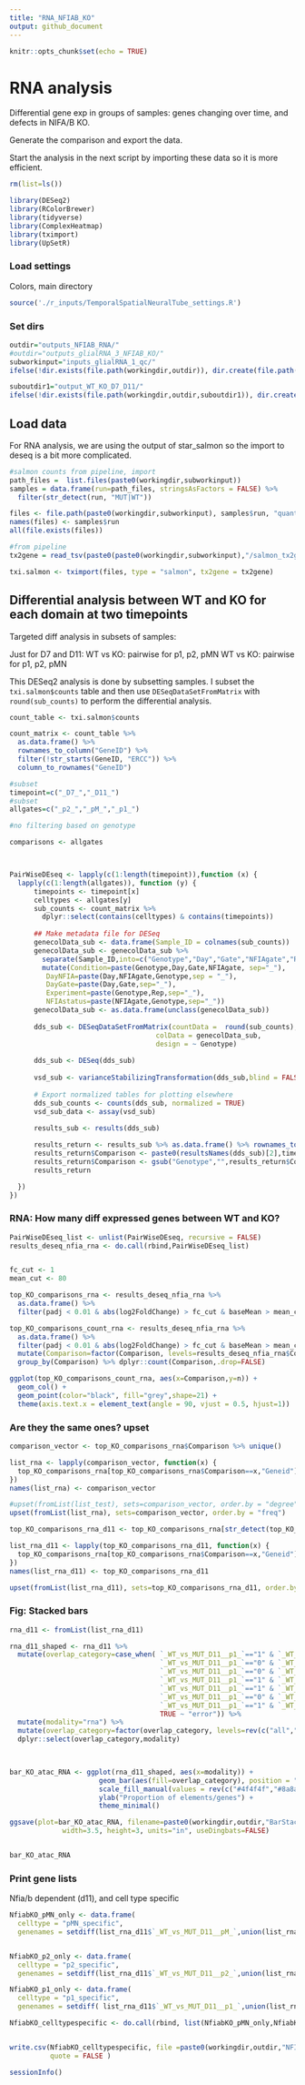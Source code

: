 ```yaml
---
title: "RNA_NFIAB_KO"
output: github_document
---
```


```r

knitr::opts_chunk$set(echo = TRUE)

```

# RNA analysis
Differential gene exp in groups of samples: genes changing over time, and defects in NIFA/B KO. 

Generate the comparison and export the data. 

Start the analysis in the next script by importing these data so it is more efficient. 

```r

rm(list=ls())

library(DESeq2)
library(RColorBrewer)
library(tidyverse)
library(ComplexHeatmap)
library(tximport)
library(UpSetR)

```

### Load settings

Colors, main directory 

```r
source('./r_inputs/TemporalSpatialNeuralTube_settings.R')
```


### Set dirs
```r
outdir="outputs_NFIAB_RNA/"
#outdir="outputs_glialRNA_3_NFIAB_KO/"
subworkinput="inputs_glialRNA_1_qc/"
ifelse(!dir.exists(file.path(workingdir,outdir)), dir.create(file.path(workingdir,outdir)), "Directory exists")

suboutdir1="output_WT_KO_D7_D11/"
ifelse(!dir.exists(file.path(workingdir,outdir,suboutdir1)), dir.create(file.path(workingdir,outdir,suboutdir1)), "Directory exists")


```



## Load data

For RNA analysis, we are using the output of star_salmon so the import to deseq is a bit more complicated.

```r

#salmon counts from pipeline, import
path_files =  list.files(paste0(workingdir,subworkinput)) 
samples = data.frame(run=path_files, stringsAsFactors = FALSE) %>%
  filter(str_detect(run, "MUT|WT"))

files <- file.path(paste0(workingdir,subworkinput), samples$run, "quant.sf")
names(files) <- samples$run
all(file.exists(files))

#from pipeline
tx2gene = read_tsv(paste0(paste0(workingdir,subworkinput),"/salmon_tx2gene.tsv"))

txi.salmon <- tximport(files, type = "salmon", tx2gene = tx2gene)

```



## Differential analysis between WT and KO for each domain at two timepoints

Targeted diff analysis in subsets of samples:

Just for D7 and D11:
WT vs KO: pairwise for p1, p2, pMN
WT vs KO: pairwise for p1, p2, pMN

This DESeq2 analysis is done by subsetting samples. I subset the `txi.salmon$counts` table and then use ` DESeqDataSetFromMatrix` with `round(sub_counts)` to perform the differential analysis. 

```r

count_table <- txi.salmon$counts

count_matrix <- count_table %>%
  as.data.frame() %>%
  rownames_to_column("GeneID") %>%
  filter(!str_starts(GeneID, "ERCC")) %>%
  column_to_rownames("GeneID")

#subset 
timepoint=c("_D7_","_D11_")
#subset 
allgates=c("_p2_","_pM_","_p1_")

#no filtering based on genotype

comparisons <- allgates



PairWiseDEseq <- lapply(c(1:length(timepoint)),function (x) {
  lapply(c(1:length(allgates)), function (y) {
      timepoints <- timepoint[x]
      celltypes <- allgates[y]
      sub_counts <- count_matrix %>%
        dplyr::select(contains(celltypes) & contains(timepoints))
      
      ## Make metadata file for DESeq
      genecolData_sub <- data.frame(Sample_ID = colnames(sub_counts))
      genecolData_sub <- genecolData_sub %>% 
        separate(Sample_ID,into=c("Genotype","Day","Gate","NFIAgate","Rep"), sep="_", remove=FALSE) %>%
        mutate(Condition=paste(Genotype,Day,Gate,NFIAgate, sep="_"),
         DayNFIA=paste(Day,NFIAgate,Genotype,sep = "_"),
         DayGate=paste(Day,Gate,sep="_"),
         Experiment=paste(Genotype,Rep,sep="_"),
         NFIAstatus=paste(NFIAgate,Genotype,sep="_"))
      genecolData_sub <- as.data.frame(unclass(genecolData_sub))
      
      dds_sub <- DESeqDataSetFromMatrix(countData =  round(sub_counts),
                                    colData = genecolData_sub,
                                    design = ~ Genotype)
      
      dds_sub <- DESeq(dds_sub)
      
      vsd_sub <- varianceStabilizingTransformation(dds_sub,blind = FALSE)
      
      # Export normalized tables for plotting elsewhere
      dds_sub_counts <- counts(dds_sub, normalized = TRUE)
      vsd_sub_data <- assay(vsd_sub)
      
      results_sub <- results(dds_sub)

      results_return <- results_sub %>% as.data.frame() %>% rownames_to_column("Geneid")
      results_return$Comparison <- paste0(resultsNames(dds_sub)[2],timepoints,celltypes)
      results_return$Comparison <- gsub("Genotype","",results_return$Comparison)
      results_return

  })
}) 


```

### RNA: How many diff expressed genes between WT and KO?

```r

PairWiseDEseq_list <- unlist(PairWiseDEseq, recursive = FALSE)
results_deseq_nfia_rna <- do.call(rbind,PairWiseDEseq_list)


fc_cut <- 1
mean_cut <- 80

top_KO_comparisons_rna <- results_deseq_nfia_rna %>%
  as.data.frame() %>%
  filter(padj < 0.01 & abs(log2FoldChange) > fc_cut & baseMean > mean_cut) 

top_KO_comparisons_count_rna <- results_deseq_nfia_rna %>%
  as.data.frame() %>%
  filter(padj < 0.01 & abs(log2FoldChange) > fc_cut & baseMean > mean_cut) %>%
  mutate(Comparison=factor(Comparison, levels=results_deseq_nfia_rna$Comparison %>% unique())) %>%
  group_by(Comparison) %>% dplyr::count(Comparison,.drop=FALSE)

ggplot(top_KO_comparisons_count_rna, aes(x=Comparison,y=n)) +
  geom_col() +
  geom_point(color="black", fill="grey",shape=21) +
  theme(axis.text.x = element_text(angle = 90, vjust = 0.5, hjust=1))


```


### Are they the same ones? upset

```r

comparison_vector <- top_KO_comparisons_rna$Comparison %>% unique()

list_rna <- lapply(comparison_vector, function(x) {
  top_KO_comparisons_rna[top_KO_comparisons_rna$Comparison==x,"Geneid"]
})
names(list_rna) <- comparison_vector

#upset(fromList(list_test), sets=comparison_vector, order.by = "degree")
upset(fromList(list_rna), sets=comparison_vector, order.by = "freq")

```

```r

top_KO_comparisons_rna_d11 <- top_KO_comparisons_rna[str_detect(top_KO_comparisons_rna$Comparison, "_D11__"),"Comparison"] %>% unique()

list_rna_d11 <- lapply(top_KO_comparisons_rna_d11, function(x) {
  top_KO_comparisons_rna[top_KO_comparisons_rna$Comparison==x,"Geneid"]
})
names(list_rna_d11) <- top_KO_comparisons_rna_d11

upset(fromList(list_rna_d11), sets=top_KO_comparisons_rna_d11, order.by = "freq")

```


### Fig: Stacked bars

```r


rna_d11 <- fromList(list_rna_d11)

rna_d11_shaped <- rna_d11 %>%
  mutate(overlap_category=case_when( `_WT_vs_MUT_D11__p1_`=="1" & `_WT_vs_MUT_D11__p2_`=="0" & `_WT_vs_MUT_D11__pM_`=="0" ~ "p1",
                                     `_WT_vs_MUT_D11__p1_`=="0" & `_WT_vs_MUT_D11__p2_`=="1" & `_WT_vs_MUT_D11__pM_`=="0" ~ "p2",
                                     `_WT_vs_MUT_D11__p1_`=="0" & `_WT_vs_MUT_D11__p2_`=="0" & `_WT_vs_MUT_D11__pM_`=="1" ~ "pM",
                                     `_WT_vs_MUT_D11__p1_`=="1" & `_WT_vs_MUT_D11__p2_`=="1" & `_WT_vs_MUT_D11__pM_`=="1" ~ "all",
                                     `_WT_vs_MUT_D11__p1_`=="1" & `_WT_vs_MUT_D11__p2_`=="1" & `_WT_vs_MUT_D11__pM_`=="0" ~ "p1_p2",
                                     `_WT_vs_MUT_D11__p1_`=="0" & `_WT_vs_MUT_D11__p2_`=="1" & `_WT_vs_MUT_D11__pM_`=="1" ~ "p2_pM",
                                     `_WT_vs_MUT_D11__p1_`=="1" & `_WT_vs_MUT_D11__p2_`=="0" & `_WT_vs_MUT_D11__pM_`=="1" ~ "p1_pM",
                                     TRUE ~ "error")) %>%
  mutate(modality="rna") %>%
  mutate(overlap_category=factor(overlap_category, levels=rev(c("all","p2_pM","p1_p2","p1_pM","pM","p2","p1")))) %>%
  dplyr::select(overlap_category,modality)

           
```

```r

bar_KO_atac_RNA <- ggplot(rna_d11_shaped, aes(x=modality)) + 
                      geom_bar(aes(fill=overlap_category), position = "fill") +
                      scale_fill_manual(values = rev(c("#4f4f4f","#8a8a8a","#c5c5c5","#d8d8d8","#c11a3d","#c19e1a","#1a91c1"))) +
                      ylab("Proportion of elements/genes") +
                      theme_minimal()

ggsave(plot=bar_KO_atac_RNA, filename=paste0(workingdir,outdir,"BarStacked_KO_ATAC_RNA.pdf"), device = "pdf",
             width=3.5, height=3, units="in", useDingbats=FALSE)


bar_KO_atac_RNA

```


### Print gene lists

Nfia/b dependent (d11), and cell type specific 

```r

NfiabKO_pMN_only <- data.frame(
  celltype = "pMN_specific",
  genenames = setdiff(list_rna_d11$`_WT_vs_MUT_D11__pM_`,union(list_rna_d11$`_WT_vs_MUT_D11__p2_`, list_rna_d11$`_WT_vs_MUT_D11__p1_`)))


NfiabKO_p2_only <- data.frame(
  celltype = "p2_specific",
  genenames = setdiff(list_rna_d11$`_WT_vs_MUT_D11__p2_`,union(list_rna_d11$`_WT_vs_MUT_D11__pM_`, list_rna_d11$`_WT_vs_MUT_D11__p1_`)))

NfiabKO_p1_only <- data.frame(
  celltype = "p1_specific",
  genenames = setdiff( list_rna_d11$`_WT_vs_MUT_D11__p1_`,union(list_rna_d11$`_WT_vs_MUT_D11__pM_`, list_rna_d11$`_WT_vs_MUT_D11__p2_`)))

NfiabKO_celltypespecific <- do.call(rbind, list(NfiabKO_pMN_only,NfiabKO_p2_only,NfiabKO_p1_only))


write.csv(NfiabKO_celltypespecific, file =paste0(workingdir,outdir,"NFIAB_dependent_genes_celltypespecific.csv"),
          quote = FALSE )

```




```r
sessionInfo()
```